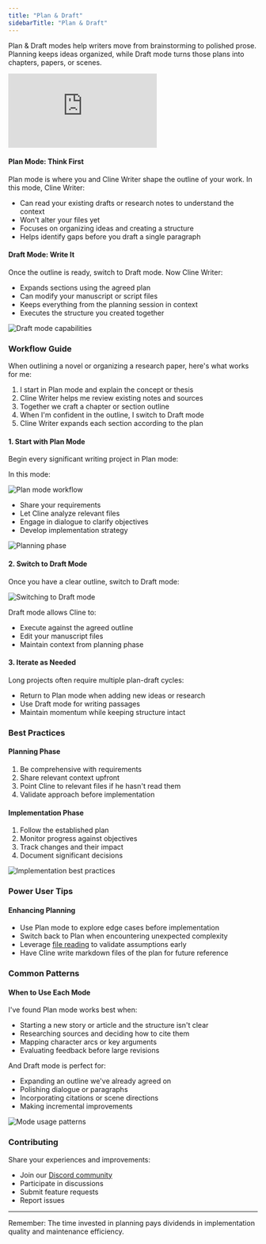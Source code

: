 ```yaml
---
title: "Plan & Draft"
sidebarTitle: "Plan & Draft"
---
```


Plan & Draft modes help writers move from brainstorming to polished prose. Planning keeps ideas organized, while Draft mode turns those plans into chapters, papers, or scenes.

<Frame>
	<iframe
		style={{ width: "100%", aspectRatio: "16/9" }}
		src="https://www.youtube.com/embed/b7o6URFPp64"
		title="YouTube video player"
		frameBorder="0"
		allow="accelerometer; autoplay; clipboard-write; encrypted-media; gyroscope; picture-in-picture; web-share"
		allowFullScreen></iframe>
</Frame>

#### Plan Mode: Think First

Plan mode is where you and Cline Writer shape the outline of your work. In this mode, Cline Writer:

-   Can read your existing drafts or research notes to understand the context
-   Won't alter your files yet
-   Focuses on organizing ideas and creating a structure
-   Helps identify gaps before you draft a single paragraph

#### Draft Mode: Write It

Once the outline is ready, switch to Draft mode. Now Cline Writer:

-   Expands sections using the agreed plan
-   Can modify your manuscript or script files
-   Keeps everything from the planning session in context
-   Executes the structure you created together

<Frame>
        <img src="https://storage.googleapis.com/cline_public_images/docs/assets/image%20(5).png" alt="Draft mode capabilities" />
</Frame>

### Workflow Guide

When outlining a novel or organizing a research paper, here's what works for me:

1. I start in Plan mode and explain the concept or thesis
2. Cline Writer helps me review existing notes and sources
3. Together we craft a chapter or section outline
4. When I'm confident in the outline, I switch to Draft mode
5. Cline Writer expands each section according to the plan

#### 1. Start with Plan Mode

Begin every significant writing project in Plan mode:

In this mode:

<Frame>
        <img src="https://storage.googleapis.com/cline_public_images/docs/assets/image%20(5)%20(1).png" alt="Plan mode workflow" />
</Frame>

-   Share your requirements
-   Let Cline analyze relevant files
-   Engage in dialogue to clarify objectives
-   Develop implementation strategy

<Frame>
	<img
		src="https://storage.googleapis.com/cline_public_images/docs/assets/image%20(2)%20(1)%20(1)%20(1).png"
		alt="Planning phase"
	/>
</Frame>

#### 2. Switch to Draft Mode

Once you have a clear outline, switch to Draft mode:

<Frame>
        <img src="https://storage.googleapis.com/cline_public_images/docs/assets/switching-to-act.gif" alt="Switching to Draft mode" />
</Frame>

Draft mode allows Cline to:

-   Execute against the agreed outline
-   Edit your manuscript files
-   Maintain context from planning phase

#### 3. Iterate as Needed

Long projects often require multiple plan-draft cycles:

-   Return to Plan mode when adding new ideas or research
-   Use Draft mode for writing passages
-   Maintain momentum while keeping structure intact

### Best Practices

#### Planning Phase

1. Be comprehensive with requirements
2. Share relevant context upfront
3. Point Cline to relevant files if he hasn't read them
4. Validate approach before implementation

#### Implementation Phase

1. Follow the established plan
2. Monitor progress against objectives
3. Track changes and their impact
4. Document significant decisions

<Frame>
	<img
		src="https://storage.googleapis.com/cline_public_images/docs/assets/image%20(3)%20(1).png"
		alt="Implementation best practices"
	/>
</Frame>

### Power User Tips

#### Enhancing Planning

-   Use Plan mode to explore edge cases before implementation
-   Switch back to Plan when encountering unexpected complexity
-   Leverage [file reading](/features/at-mentions/file-mentions) to validate assumptions early
-   Have Cline write markdown files of the plan for future reference

### Common Patterns

#### When to Use Each Mode

I've found Plan mode works best when:

-   Starting a new story or article and the structure isn't clear
-   Researching sources and deciding how to cite them
-   Mapping character arcs or key arguments
-   Evaluating feedback before large revisions

And Draft mode is perfect for:

-   Expanding an outline we've already agreed on
-   Polishing dialogue or paragraphs
-   Incorporating citations or scene directions
-   Making incremental improvements

<Frame>
	<img src="https://storage.googleapis.com/cline_public_images/docs/assets/image%20(6).png" alt="Mode usage patterns" />
</Frame>

### Contributing

Share your experiences and improvements:

-   Join our [Discord community](https://discord.gg/cline)
-   Participate in discussions
-   Submit feature requests
-   Report issues

---

Remember: The time invested in planning pays dividends in implementation quality and maintenance efficiency.
